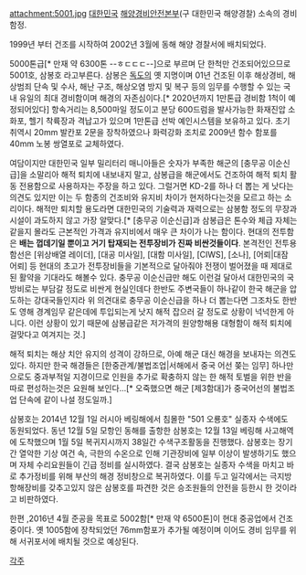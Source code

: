 {{{#!html
<img src="http://cfile25.uf.tistory.com/image/146E37284B4D3EDD17F257" />
}}}
attachment:5001.jpg
[[대한민국]] [[해양경비안전본부]](구 대한민국 해양경찰) 소속의 경비함정.

1999년 부터 건조를 시작하여 2002년 3월에 동해 해양 경찰서에 배치되었다.

5000톤급[* 만재 약 6300톤 --ㅎㄷㄷㄷ--]으로 부르며 단 한척만 건조되어있으므로 5001호, 삼봉호 라고부른다. 삼봉은 [[독도]]의 옛 지명이며 01년 건조된 이후 해상경비, 해상범죄 단속 및 수사, 해난 구조, 해상오염 방지 및 복구 등의 임무를 수행할 수 있는 국내 유일의 최대 경비함이며 해경의 자존심이다.[* 2020년까지 1만톤급 경비함 1척이 예정되어있다] 항속거리는 8,500마일 정도이고 분당 600드럼을 발사가능한 화재진압 소화포, 헬기 착륙장과 격납고가 있으며 1만톤급 선박 예인시스템을 보유하고 있다. 초기 취역시 20mm 발칸포 2문을 장착하였으나 화력강화 조치로 2009년 함수 함포를 40mm 노봉 쌍열포로 교체하였다. 

여담이지만 대한민국 일부 밀리터리 매니아들은 숫자가 부족한 해군의 [충무공 이순신급]을 소말리아 해적 퇴치에 내보내지 말고, 삼봉급을 해군에서도 건조하여 해적 퇴치 활동 전용함으로 사용하자는 주장을 하고 있다. 그럴거면 KD-2를 하나 더 뽑는 게 낫다는 의견도 있지만 이는 두 함종의 건조비와 유지비 차이가 현저하다는것을 모르고 하는 소리이다. 해적만 퇴치할 용도라면 대한민국의 기술력과 재력으로는 삼봉함 정도의 무장과 시설이 과도하지 않고 가장 알맞다.[* [충무공 이순신급]과 삼봉급은 톤수와 체급 자체는 같을지 몰라도 근본적인 가격과 유지비에서 매우 큰 차이가 나는 함이다. 현대의 전투함은 '''배는 껍데기일 뿐이고 거기 탑재되는 전투장비가 진짜 비싼것들이다'''. 본격전인 전투용 함선은 [위상배열 레이더], [대공 미사일], [대함 미사일], [CIWS], [소나], [어뢰|대잠 어뢰] 등 현대의 초고가 전투장비들을 기본적으로 달아줘야 전쟁이 벌어졌을 때 제대로 된 활약을 기대라도 해볼수 있다. 충무공 이순신급만 해도 이런걸 달아서 대한민국의 국방비로는 부담갈 정도로 비싼게 현실인데다 한반도 주변국들이 하나같이 한국 해군을 압도하는 강대국들인지라 위 의견대로 충무공 이순신급을 하나 더 뽑는다면 그조차도 한반도 영해 경계임무 같은데에 투입되는게 낫지 해적 잡으러 갈 정도로 상황이 넉넉한게 아니다. 이런 상황이 있기 때문에 삼봉급같은 저가격의 원양항해용 대형함이 해적 퇴치에 걸맞다고 여겨지는 것.]

해적 퇴치는 해상 치안 유지의 성격이 강하므로, 아예 해군 대신 해경을 보내자는 의견도 있다. 하지만 한국 해경들은 [한중관계/불법조업|서해에서 중국 어선 쫒는 임무] 하나만으로도 중과부적일 지경이므로 인원을 추가로 확충하지 않는 한 해적 토벌을 위한 반을 따로 편성하는것은 요원해 보인다...[* 오죽했으면 해군 [제3함대]가 중국어선의 불법조업 단속에 같이 나설 정도일까.]

삼봉호는 2014년 12월 1일 러시아 베링해에서 침몰한 "501 오룡호" 실종자 수색에도 동원되었다. 동년 12월 5일 모항인 동해를 출항한 삼봉호는 12월 13일 베링해 사고해역에 도착했으며 1월 5일 복귀지시까지 38일간 수색구조활동을 진행했다. 삼봉호는 장기간 열악한 기상 여건 속, 극한의 수온으로 인해 기관장비에 일부 이상이 발생하기도 했으며 자체 수리요원들이 긴급 정비를 실시하였다. 결국 삼봉호는 실종자 수색을 마치고 바로 추가정비를 위해 부산의 해경 정비창으로 복귀하였다. 이를 두고 일각에서는 극지방 항해장비를 갖추고있지 않은 삼봉호를 파견한 것은 승조원들의 안전을 등한시 한 것이라고 비판하였다.


한편 ,2016년 4월 준공을 목표로 5002함[* 만재 약 6500톤]이 현대 중공업에서 건조중이다. 옛 1005함에 장착되었던 76mm함포가 추가될 예정이며 이어도 경비 임무를 위해 서귀포서에 배치될 것으로 예상된다. 


[[각주]]
